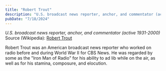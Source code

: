 ```yaml
---
title: "Robert Trout"
description: "U.S. broadcast news reporter, anchor, and commentator (active 1931-2000)"
pubDate: "7/18/2024"
---
```


*U.S. broadcast news reporter, anchor, and commentator (active 1931-2000)*  
Source (Wikipedia): [Robert Trout][1]

Robert Trout was an American broadcast news reporter who worked on radio before and during World War II for CBS News. He was regarded by some as the "Iron Man of Radio" for his ability to ad lib while on the air, as well as for his stamina, composure, and elocution.

[1]: https://en.wikipedia.org/wiki/Robert_Trout
